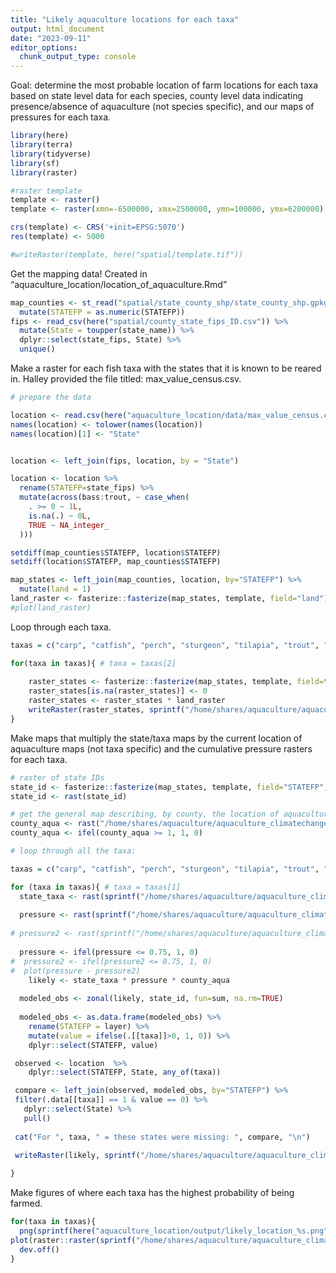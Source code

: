 ```yaml
---
title: "Likely aquaculture locations for each taxa"
output: html_document
date: "2023-09-11"
editor_options: 
  chunk_output_type: console
---
```


Goal: determine the most probable location of farm locations for each taxa based on state level data for each species, county level data indicating presence/absence of aquaculture (not species specific), and our maps of pressures for each taxa.
```r
library(here)
library(terra)
library(tidyverse)
library(sf)
library(raster)

#raster template
template <- raster()
template <- raster(xmn=-6500000, xmx=2500000, ymn=100000, ymx=6200000)

crs(template) <- CRS('+init=EPSG:5070')
res(template) <- 5000

#writeRaster(template, here("spatial/template.tif"))
```

Get the mapping data!
Created in "aquaculture_location/location_of_aquaculture.Rmd"
```r
map_counties <- st_read("spatial/state_county_shp/state_county_shp.gpkg") %>%
  mutate(STATEFP = as.numeric(STATEFP))
fips <- read_csv(here("spatial/county_state_fips_ID.csv")) %>%
  mutate(State = toupper(state_name)) %>%
  dplyr::select(state_fips, State) %>%
  unique()

```

Make a raster for each fish taxa with the states that it is known to be reared in. Halley provided the file titled: max_value_census.csv.  
```r

# prepare the data

location <- read.csv(here("aquaculture_location/data/max_value_census.csv")) 
names(location) <- tolower(names(location))
names(location)[1] <- "State"


location <- left_join(fips, location, by = "State")

location <- location %>%
  rename(STATEFP=state_fips) %>%
  mutate(across(bass:trout, ~ case_when(
    . >= 0 ~ 1L,
    is.na(.) ~ 0L,
    TRUE ~ NA_integer_
  )))

setdiff(map_counties$STATEFP, location$STATEFP)
setdiff(location$STATEFP, map_counties$STATEFP)

map_states <- left_join(map_counties, location, by="STATEFP") %>%
  mutate(land = 1)
land_raster <- fasterize::fasterize(map_states, template, field="land")
#plot(land_raster)
```

Loop through each taxa.
```r
taxas = c("carp", "catfish", "perch", "sturgeon", "tilapia", "trout", "bass")

for(taxa in taxas){ # taxa = taxas[2]
  
    raster_states <- fasterize::fasterize(map_states, template, field=taxa)
    raster_states[is.na(raster_states)] <- 0
    raster_states <- raster_states * land_raster
    writeRaster(raster_states, sprintf("/home/shares/aquaculture/aquaculture_climatechange_usa/prep_data/freshwater/mapping_aquaculture/taxa_state_maps/%s.tif", taxa), overwrite=TRUE)
}

```

Make maps that multiply the state/taxa maps by the current location of aquaculture maps (not taxa specific) and the cumulative pressure rasters for each taxa.

```r

# raster of state IDs
state_id <- fasterize::fasterize(map_states, template, field="STATEFP")
state_id <- rast(state_id)

# get the general map describing, by county, the location of aquaculture
county_aqua <- rast("/home/shares/aquaculture/aquaculture_climatechange_usa/prep_data/freshwater/mapping_aquaculture/aquaculture_location.tif")
county_aqua <- ifel(county_aqua >= 1, 1, 0)

# loop through all the taxa:

taxas = c("carp", "catfish", "perch", "sturgeon", "tilapia", "trout", "bass")

for (taxa in taxas){ # taxa = taxas[1]
  state_taxa <- rast(sprintf("/home/shares/aquaculture/aquaculture_climatechange_usa/prep_data/freshwater/mapping_aquaculture/taxa_state_maps/%s.tif", taxa)) 
  
  pressure <- rast(sprintf("/home/shares/aquaculture/aquaculture_climatechange_usa/prep_data/freshwater/combined_pressures/taxa_pressures/current_ssp245_%s.tif", taxa))
  
# pressure2 <- rast(sprintf("/home/shares/aquaculture/aquaculture_climatechange_usa/prep_data/freshwater/combined_pressures/taxa_pressures/current_ssp585_%s.tif", taxa))
  
  pressure <- ifel(pressure <= 0.75, 1, 0)
#  pressure2 <- ifel(pressure2 <= 0.75, 1, 0)
#  plot(pressure - pressure2)
    likely <- state_taxa * pressure * county_aqua
  
  modeled_obs <- zonal(likely, state_id, fun=sum, na.rm=TRUE) 
  
  modeled_obs <- as.data.frame(modeled_obs) %>%
    rename(STATEFP = layer) %>%
    mutate(value = ifelse(.[[taxa]]>0, 1, 0)) %>%
    dplyr::select(STATEFP, value)

 observed <- location  %>%
    dplyr::select(STATEFP, State, any_of(taxa))

 compare <- left_join(observed, modeled_obs, by="STATEFP") %>%  
 filter(.data[[taxa]] == 1 & value == 0) %>%
   dplyr::select(State) %>%
   pull()
 
 cat("For ", taxa, " = these states were missing: ", compare, "\n")

 writeRaster(likely, sprintf("/home/shares/aquaculture/aquaculture_climatechange_usa/prep_data/freshwater/mapping_aquaculture/estimated_farm_locations/%s.tif", taxa), overwrite=TRUE)
 
}

```

Make figures of where each taxa has the highest probability of being farmed.
```r
for(taxa in taxas){
  png(sprintf(here("aquaculture_location/output/likely_location_%s.png"), taxa), width=800, height=600)
plot(raster::raster(sprintf("/home/shares/aquaculture/aquaculture_climatechange_usa/prep_data/freshwater/mapping_aquaculture/estimated_farm_locations/%s.tif", taxa)), main=taxa, legend=FALSE)
  dev.off()
}
```

